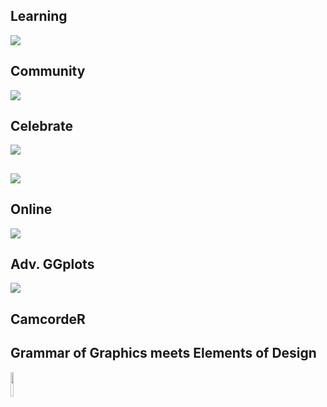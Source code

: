 
## Learning

![](images/picture_lifelong.jpeg)


## Community

![](images/meme_ken.gif){.image-right}


## Celebrate

![](images/screenshot_wins_feedback.png) 



## 

![](images/journey.png)

## Online

![](images/picture_connectivity.jpeg)


## Adv. GGplots

![](images/violin_box.png)

## CamcordeR



## Grammar of Graphics meets Elements of Design


  
![](images/qr_linktree_lydia.png){width=10%}






## {background-color="blue" background-image="images/plot_tableau.png" background-size="cover"}